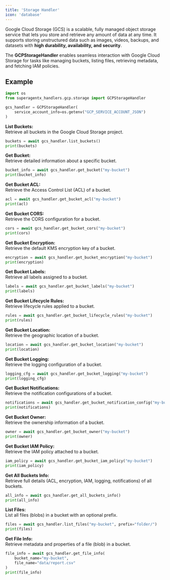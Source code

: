 ```yaml
---
title: 'Storage Handler'
icon: 'database'
---
```


Google Cloud Storage (GCS) is a scalable, fully managed object storage service that lets you store and retrieve any amount of data at any time.
It supports storing unstructured data such as images, videos, backups, and datasets with **high durability, availability, and security**.

The **GCPStorageHandler** enables seamless interaction with Google Cloud Storage for tasks like managing buckets, listing files, retrieving metadata, and fetching IAM policies.


## Example

```python
import os
from superagentx_handlers.gcp.storage import GCPStorageHandler

gcs_handler = GCPStorageHandler(
    service_account_info=os.getenv("GCP_SERVICE_ACCOUNT_JSON")
)
```

**List Buckets:** <br />
Retrieve all buckets in the Google Cloud Storage project.
```python
buckets = await gcs_handler.list_buckets()
print(buckets)
```

**Get Bucket:** <br />
Retrieve detailed information about a specific bucket.
```python
bucket_info = await gcs_handler.get_bucket("my-bucket")
print(bucket_info)
```

**Get Bucket ACL:** <br />
Retrieve the Access Control List (ACL) of a bucket.
```python
acl = await gcs_handler.get_bucket_acl("my-bucket")
print(acl)
```

**Get Bucket CORS:** <br />
Retrieve the CORS configuration for a bucket.
```python
cors = await gcs_handler.get_bucket_cors("my-bucket")
print(cors)
```

**Get Bucket Encryption:** <br />
Retrieve the default KMS encryption key of a bucket.
```python
encryption = await gcs_handler.get_bucket_encryption("my-bucket")
print(encryption)
```

**Get Bucket Labels:** <br />
Retrieve all labels assigned to a bucket.
```python
labels = await gcs_handler.get_bucket_labels("my-bucket")
print(labels)
```

**Get Bucket Lifecycle Rules:** <br />
Retrieve lifecycle rules applied to a bucket.
```python
rules = await gcs_handler.get_bucket_lifecycle_rules("my-bucket")
print(rules)
```

**Get Bucket Location:** <br />
Retrieve the geographic location of a bucket.
```python
location = await gcs_handler.get_bucket_location("my-bucket")
print(location)
```

**Get Bucket Logging:** <br />
Retrieve the logging configuration of a bucket.
```python
logging_cfg = await gcs_handler.get_bucket_logging("my-bucket")
print(logging_cfg)
```

**Get Bucket Notifications:** <br />
Retrieve the notification configurations of a bucket.
```python
notifications = await gcs_handler.get_bucket_notification_config("my-bucket")
print(notifications)
```

**Get Bucket Owner:** <br />
Retrieve the ownership information of a bucket.
```python
owner = await gcs_handler.get_bucket_owner("my-bucket")
print(owner)
```

**Get Bucket IAM Policy:** <br />
Retrieve the IAM policy attached to a bucket.
```python
iam_policy = await gcs_handler.get_bucket_iam_policy("my-bucket")
print(iam_policy)
```

**Get All Buckets Info:** <br />
Retrieve full details (ACL, encryption, IAM, logging, notifications) of all buckets.
```python
all_info = await gcs_handler.get_all_buckets_info()
print(all_info)
```

**List Files:** <br />
List all files (blobs) in a bucket with an optional prefix.
```python
files = await gcs_handler.list_files("my-bucket", prefix="folder/")
print(files)
```

**Get File Info:** <br />
Retrieve metadata and properties of a file (blob) in a bucket.
```python
file_info = await gcs_handler.get_file_info(
    bucket_name="my-bucket",
    file_name="data/report.csv"
)
print(file_info)
```